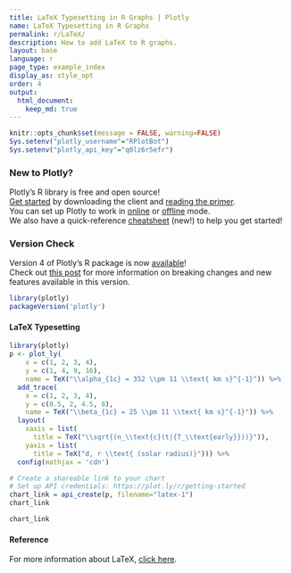 ```yaml
---
title: LaTeX Typesetting in R Graphs | Plotly
name: LaTeX Typesetting in R Graphs
permalink: r/LaTeX/
description: How to add LaTeX to R graphs.
layout: base
language: r
page_type: example_index
display_as: style_opt
order: 4
output:
  html_document:
    keep_md: true
---
```


```r
knitr::opts_chunk$set(message = FALSE, warning=FALSE)
Sys.setenv("plotly_username"="RPlotBot")
Sys.setenv("plotly_api_key"="q0lz6r5efr")
```
### New to Plotly?

Plotly's R library is free and open source!<br>
[Get started](https://plot.ly/r/getting-started/) by downloading the client and [reading the primer](https://plot.ly/r/getting-started/).<br>
You can set up Plotly to work in [online](https://plot.ly/r/getting-started/#hosting-graphs-in-your-online-plotly-account) or [offline](https://plot.ly/r/offline/) mode.<br>
We also have a quick-reference [cheatsheet](https://images.plot.ly/plotly-documentation/images/r_cheat_sheet.pdf) (new!) to help you get started!

### Version Check

Version 4 of Plotly's R package is now [available](https://plot.ly/r/getting-started/#installation)!<br>
Check out [this post](http://moderndata.plot.ly/upgrading-to-plotly-4-0-and-above/) for more information on breaking changes and new features available in this version.
```r
library(plotly)
packageVersion('plotly')
```

#### LaTeX Typesetting


```r
library(plotly)
p <- plot_ly(
    x = c(1, 2, 3, 4), 
    y = c(1, 4, 9, 16),
    name = TeX("\\alpha_{1c} = 352 \\pm 11 \\text{ km s}^{-1}")) %>% 
  add_trace(
    x = c(1, 2, 3, 4), 
    y = c(0.5, 2, 4.5, 8),
    name = TeX("\\beta_{1c} = 25 \\pm 11 \\text{ km s}^{-1}")) %>%
  layout(
    xaxis = list(
      title = TeX("\\sqrt{(n_\\text{c}(t|{T_\\text{early}}))}")),
    yaxis = list(
      title = TeX("d, r \\text{ (solar radius)}"))) %>%
  config(mathjax = 'cdn')

# Create a shareable link to your chart
# Set up API credentials: https://plot.ly/r/getting-started
chart_link = api_create(p, filename="latex-1")
chart_link
```

```r
chart_link
```

#### Reference

For more information about LaTeX, [click here](https://github.com/ropensci/plotly/blob/master/inst/examples/rmd/MathJax/index.Rmd).

